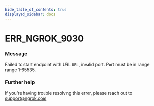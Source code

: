 ```yaml
---
hide_table_of_contents: true
displayed_sidebar: docs
---
```



# ERR_NGROK_9030

### Message

Failed to start endpoint with URL `URL`, invalid port. Port must be in range range 1-65535.

<ErrorDetails error="err_ngrok_9030" />

### Further help

If you're having trouble resolving this error, please reach out to [support@ngrok.com](mailto:support@ngrok.com?subject=Help%20with%20ERR_NGROK_9030)
